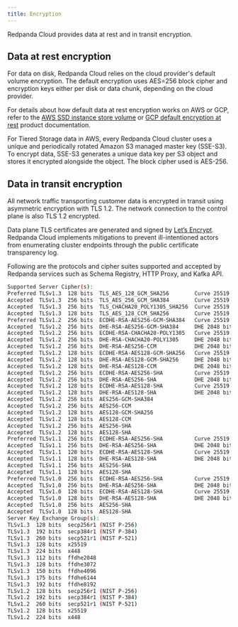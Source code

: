 ```yaml
---
title: Encryption
---
```


<head>
    <meta name="title" content="Redpanda Cloud Encryption  | Redpanda Docs"/>
    <meta name="description" content="Learn about Redpanda Cloud encryption at rest and encryption in transit."/>
    <link rel="canonical" href="https://docs.redpanda.com/docs/deploy/deployment-option/cloud/security/cloud-security-architecture/cloud-encryption/" />
</head>

Redpanda Cloud provides data at rest and in transit encryption.

## Data at rest encryption

For data on disk, Redpanda Cloud relies on the cloud provider's default volume
encryption. The default encryption uses AES=256 block cipher and encryption keys
either per disk or data chunk, depending on the cloud provider.

For details about how default data at rest encryption works on AWS or GCP, refer
to the [AWS SSD instance store volume](https://docs.aws.amazon.com/AWSEC2/latest/UserGuide/ssd-instance-store.html)
or [GCP default encryption at rest](https://cloud.google.com/docs/security/encryption/default-encryption)
product documentation.

For Tiered Storage data in AWS, every Redpanda Cloud cluster uses a unique
and periodically rotated Amazon S3 managed master key (SSE-S3). To encrypt data,
SSE-S3 generates a unique data key per S3 object and stores it encrypted
alongside the object. The block cipher used is AES-256.

## Data in transit encryption

All network traffic transporting customer data is encrypted in transit using
asymmetric encryption with TLS 1.2. The network connection to the control plane
is also TLS 1.2 encrypted.

Data plane TLS certificates are generated and signed by
[Let’s Encrypt](https://letsencrypt.org/). Redpanda Cloud implements mitigations
to prevent ill-intentioned actors from enumerating cluster endpoints through
the public certificate transparency log.

Following are the protocols and cipher suites supported and accepted by Redpanda
services such as Schema Registry, HTTP Proxy, and Kafka API.

```bash
Supported Server Cipher(s):
Preferred TLSv1.3  128 bits  TLS_AES_128_GCM_SHA256        Curve 25519 DHE 253
Accepted  TLSv1.3  256 bits  TLS_AES_256_GCM_SHA384        Curve 25519 DHE 253
Accepted  TLSv1.3  256 bits  TLS_CHACHA20_POLY1305_SHA256  Curve 25519 DHE 253
Accepted  TLSv1.3  128 bits  TLS_AES_128_CCM_SHA256        Curve 25519 DHE 253
Preferred TLSv1.2  256 bits  ECDHE-RSA-AES256-GCM-SHA384   Curve 25519 DHE 253
Accepted  TLSv1.2  256 bits  DHE-RSA-AES256-GCM-SHA384     DHE 2048 bits
Accepted  TLSv1.2  256 bits  ECDHE-RSA-CHACHA20-POLY1305   Curve 25519 DHE 253
Accepted  TLSv1.2  256 bits  DHE-RSA-CHACHA20-POLY1305     DHE 2048 bits
Accepted  TLSv1.2  256 bits  DHE-RSA-AES256-CCM            DHE 2048 bits
Accepted  TLSv1.2  128 bits  ECDHE-RSA-AES128-GCM-SHA256   Curve 25519 DHE 253
Accepted  TLSv1.2  128 bits  DHE-RSA-AES128-GCM-SHA256     DHE 2048 bits
Accepted  TLSv1.2  128 bits  DHE-RSA-AES128-CCM            DHE 2048 bits
Accepted  TLSv1.2  256 bits  ECDHE-RSA-AES256-SHA          Curve 25519 DHE 253
Accepted  TLSv1.2  256 bits  DHE-RSA-AES256-SHA            DHE 2048 bits
Accepted  TLSv1.2  128 bits  ECDHE-RSA-AES128-SHA          Curve 25519 DHE 253
Accepted  TLSv1.2  128 bits  DHE-RSA-AES128-SHA            DHE 2048 bits
Accepted  TLSv1.2  256 bits  AES256-GCM-SHA384
Accepted  TLSv1.2  256 bits  AES256-CCM
Accepted  TLSv1.2  128 bits  AES128-GCM-SHA256
Accepted  TLSv1.2  128 bits  AES128-CCM
Accepted  TLSv1.2  256 bits  AES256-SHA
Accepted  TLSv1.2  128 bits  AES128-SHA
Preferred TLSv1.1  256 bits  ECDHE-RSA-AES256-SHA          Curve 25519 DHE 253
Accepted  TLSv1.1  256 bits  DHE-RSA-AES256-SHA            DHE 2048 bits
Accepted  TLSv1.1  128 bits  ECDHE-RSA-AES128-SHA          Curve 25519 DHE 253
Accepted  TLSv1.1  128 bits  DHE-RSA-AES128-SHA            DHE 2048 bits
Accepted  TLSv1.1  256 bits  AES256-SHA
Accepted  TLSv1.1  128 bits  AES128-SHA
Preferred TLSv1.0  256 bits  ECDHE-RSA-AES256-SHA          Curve 25519 DHE 253
Accepted  TLSv1.0  256 bits  DHE-RSA-AES256-SHA            DHE 2048 bits
Accepted  TLSv1.0  128 bits  ECDHE-RSA-AES128-SHA          Curve 25519 DHE 253
Accepted  TLSv1.0  128 bits  DHE-RSA-AES128-SHA            DHE 2048 bits
Accepted  TLSv1.0  256 bits  AES256-SHA
Accepted  TLSv1.0  128 bits  AES128-SHA
Server Key Exchange Group(s):
TLSv1.3  128 bits  secp256r1 (NIST P-256)
TLSv1.3  192 bits  secp384r1 (NIST P-384)
TLSv1.3  260 bits  secp521r1 (NIST P-521)
TLSv1.3  128 bits  x25519
TLSv1.3  224 bits  x448
TLSv1.3  112 bits  ffdhe2048
TLSv1.3  128 bits  ffdhe3072
TLSv1.3  150 bits  ffdhe4096
TLSv1.3  175 bits  ffdhe6144
TLSv1.3  192 bits  ffdhe8192
TLSv1.2  128 bits  secp256r1 (NIST P-256)
TLSv1.2  192 bits  secp384r1 (NIST P-384)
TLSv1.2  260 bits  secp521r1 (NIST P-521)
TLSv1.2  128 bits  x25519
TLSv1.2  224 bits  x448
